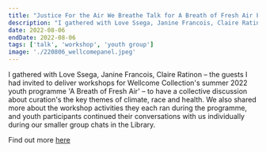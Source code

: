 ```yaml
---
title: "Justice For the Air We Breathe Talk for A Breath of Fresh Air Festival at Wellcome Collection"
description: "I gathered with Love Ssega, Janine Francois, Claire Ratinon – the guests I had invited to deliver workshops for Wellcome Collection's summer 2022 youth programme 'A Breath of Fresh Air' – to have a collective discussion about curation's the key themes of climate, race and health. We also shared more about the workshop activities they each ran during the programme, and youth participants contiuned their conversations with us individually during our smaller group chats in the Library. "
date: 2022-08-06
endDate: 2022-08-06
tags: ['talk', 'workshop', 'youth group']
image: './220806_wellcomepanel.jpeg'
---
```


I gathered with Love Ssega, Janine Francois, Claire Ratinon – the guests I had invited to deliver workshops for Wellcome Collection's summer 2022 youth programme 'A Breath of Fresh Air' – to have a collective discussion about curation's the key themes of climate, race and health. We also shared more about the workshop activities they each ran during the programme, and youth participants continued their conversations with us individually during our smaller group chats in the Library. 

Find out more [here](https://wellcomecollection.org/events/YtZ9fxEAACYA76aV)